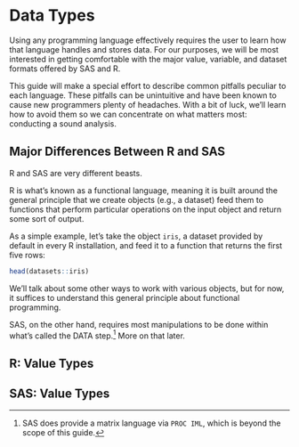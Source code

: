 # Data Types

Using any programming language effectively requires the user to learn how that language handles and stores data. For our purposes, we will be most interested in getting comfortable with the major value, variable, and dataset formats offered by SAS and R.

This guide will make a special effort to describe common pitfalls peculiar to each language. These pitfalls can be unintuitive and have been known to cause new programmers plenty of headaches. With a bit of luck, we'll learn how to avoid them so we can concentrate on what matters most: conducting a sound analysis.

## Major Differences Between R and SAS

R and SAS are very different beasts.

R is what's known as a functional language, meaning it is built around the general principle that we create objects (e.g., a dataset) feed them to functions that perform particular operations on the input object and return some sort of output.

As a simple example, let's take the object `iris`, a dataset provided by default in every R installation, and feed it to a function that returns the first five rows:

```r
head(datasets::iris)
```

We'll talk about some other ways to work with various objects, but for now, it suffices to understand this general principle about functional programming.

SAS, on the other hand, requires most manipulations to be done within what's called the DATA step.^[SAS does provide a matrix language via `PROC IML`, which is beyond the scope of this guide.] More on that later.

## R: Value Types

## SAS: Value Types
